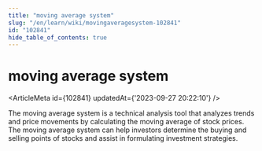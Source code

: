 ```yaml
---
title: "moving average system"
slug: "/en/learn/wiki/movingaveragesystem-102841"
id: "102841"
hide_table_of_contents: true
---
```



# moving average system

<ArticleMeta id={102841} updatedAt={'2023-09-27 20:22:10'} />
<div className='border-solid border-b border-t-0 my-4 border-[var(--ifm-color-gray-300)]' />

The moving average system is a technical analysis tool that analyzes trends and price movements by calculating the moving average of stock prices. The moving average system can help investors determine the buying and selling points of stocks and assist in formulating investment strategies.
